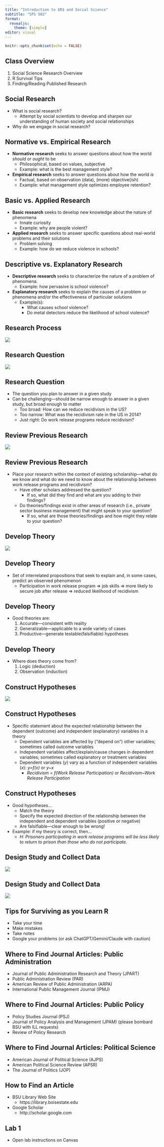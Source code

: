 ```yaml
---
title: "Introduction to $R$ and Social Science"
subtitle: "SPS 502"
format: 
  revealjs:
    theme: [simple]
editor: visual
---
```


```r
knitr::opts_chunk$set(echo = FALSE)
```

## Class Overview 

1. Social Science Research Overview 
2. R Survival Tips 
3. Finding/Reading Published Research

## Social Research

::: incremental
-   What is social research?
    -   Attempt by social scientists to develop and sharpen our understanding of human society and social relationships
-   Why do we engage in social research?\
:::

## Normative vs. Empirical Research

::: incremental
-   **Normative research** seeks to answer questions about how the world *should* or *ought* to be
    -   Philosophical, based on values, subjective
    -   Example: what is the best management style?
-   **Empirical research** seeks to answer questions about how the world *is*
    -   Factual, based on observation (data), (more) objective(ish)
    -   Example: what management style optimizes employee retention?
:::

## Basic vs. Applied Research

::: incremental
-   **Basic research** seeks to develop new knowledge about the nature of phenomena
    -   Innate curiosity
    -   Example: why are people violent?
-   **Applied research** seeks to answer specific questions about real-world problems and their solutions
    -   Problem solving
    -   Example: how do we reduce violence in schools?
:::

## Descriptive vs. Explanatory Research

::: incremental
-   **Descriptive research** seeks to characterize the nature of a problem of phenomena.
    -   Example: how pervasive is school violence?
-   **Explanatory research** seeks to explain the causes of a problem or phenomena and/or the effectiveness of particular solutions
    -   Example(s):
        -   What causes school violence?
        -   Do metal detectors reduce the likelihood of school violence?
:::

## Research Process

![](images/researchprocess.png)

## Research Question

![](images/researchquestion.png)

## Research Question

::: incremental
-   The question you plan to answer in a given study
-   Can be challenging---should be narrow enough to answer in a given study, but broad enough to matter
    -   Too broad: How can we reduce recidivism in the US?
    -   Too narrow: What was the recidivism rate in the US in 2014?
    -   Just right: Do work release programs reduce recidivism?
:::

## Review Previous Research

![](images/researchreview.png)

## Review Previous Research

::: incremental
-   Place your research within the context of existing scholarship---what do we know and what do we need to know about the relationship between work release programs and recidivism?
    -   Have other scholars addressed the question?
        -   If so, what did they find and what are you adding to their findings?
    -   Do theories/findings exist in other areas of research (i.e., private sector business management) that might speak to your question?
        -   If so, what are those theories/findings and how might they relate to your question?
:::

## Develop Theory

![](images/researchtheory.png)

## Develop Theory

-   Set of interrelated propositions that seek to explain and, in some cases, predict an observed phenomenon
    -   Participation in work release program $\Rightarrow$ job skills $\Rightarrow$ more likely to secure job after release $\Rightarrow$ reduced likelihood of recidivism

## Develop Theory

::: incremental
-   Good theories are:
    1.  Accurate---consistent with reality
    2.  Generalizable---applicable to a wide variety of cases
    3.  Productive---generate testable(falsifiable) hypotheses
:::

## Develop Theory

::: incremental
-   Where does theory come from?
    1.  Logic (deduction)
    2.  Observation (induction)
:::

## Construct Hypotheses

![](images/researchhypoth.png)

## Construct Hypotheses

::: incremental
-   Specific statement about the expected relationship between the dependent (outcome) and independent (explanatory) variables in a theory
    -   Dependent variables are affected by ("depend on") other variables; sometimes called outcome variables
    -   Independent variables affect/explain/cause changes in dependent variables; sometimes called explanatory or treatment variables
    -   Dependent variables (*y*) vary as a function of independent variables (*x*): *y=f(x)* or *y\~x*
        -   *Recidivism = f(Work Release Participation)* or *Recidivism\~Work Release Participation*
:::

## Construct Hypotheses

::: incremental
-   Good hypotheses...
    -   Match the theory
    -   Specify the expected direction of the relationship between the independent and dependent variables (positive or negative)
    -   Are falsifiable---clear enough to be wrong!
-   Example: if my theory is correct, then...
    -   *H: Prisoners participating in work release programs will be less likely to return to prison than those who do not participate.*
:::

## Design Study and Collect Data

![](images/researchdesign.png)

## Design Study and Collect Data

![](images/researchanalyze.png)

## Tips for Surviving as you Learn R

-   Take your time
-   Make mistakes
-   Take notes
-   Google your problems (or ask ChatGPT/Gemini/Claude with caution)

## Where to Find Journal Articles: Public Administration

-   Journal of Public Administration Research and Theory (JPART)
-   Public Administration Review (PAR)
-   American Review of Public Administration (ARPA)
-   International Public Management Journal (IPMJ)

## Where to Find Journal Articles: Public Policy

-   Policy Studies Journal (PSJ)
-   Journal of Policy Analysis and Management (JPAM) (please bombard BSU with ILL requests)
-   Review of Policy Research

## Where to Find Journal Articles: Political Science

-   American Journal of Political Science (AJPS)
-   American Political Science Review (APSR)
-   The Journal of Politics (JOP)

## How to Find an Article

-   BSU Library Web Site
    -   https://library.boisestate.edu
-   Google Scholar
    -   http://scholar.google.com

## Lab 1

-   Open lab instructions on Canvas
